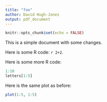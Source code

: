 ```yaml
---
title: "foo"
author: David Hugh-Jones
output: pdf_document
---
```


```r
knitr::opts_chunk$set(echo = FALSE)
```

This is a simple document with some changes.

Here is some R code: `r 2+2`.

Here is some more R code:

```r
1:10
letters[1:5]
```


Here is the same plot as before:

```r
plot(1:5, 1:5)
```
